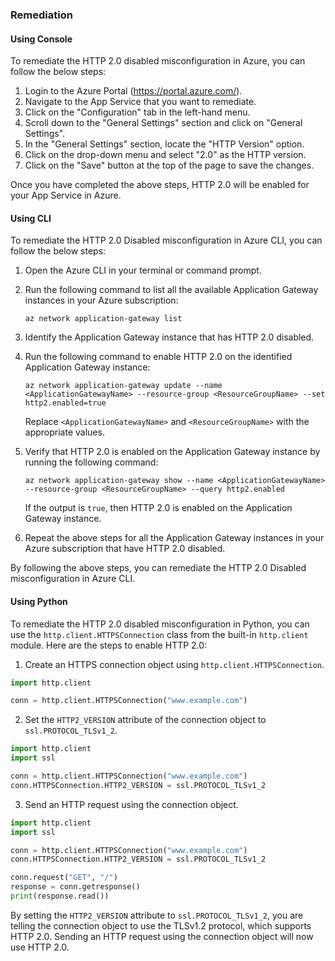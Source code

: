 ### Remediation

#### Using Console

To remediate the HTTP 2.0 disabled misconfiguration in Azure, you can follow the below steps:

1. Login to the Azure Portal (https://portal.azure.com/).
2. Navigate to the App Service that you want to remediate.
3. Click on the "Configuration" tab in the left-hand menu.
4. Scroll down to the "General Settings" section and click on "General Settings".
5. In the "General Settings" section, locate the "HTTP Version" option.
6. Click on the drop-down menu and select "2.0" as the HTTP version.
7. Click on the "Save" button at the top of the page to save the changes.

Once you have completed the above steps, HTTP 2.0 will be enabled for your App Service in Azure.

#### Using CLI

To remediate the HTTP 2.0 Disabled misconfiguration in Azure CLI, you can follow the below steps:

1. Open the Azure CLI in your terminal or command prompt.

2. Run the following command to list all the available Application Gateway instances in your Azure subscription:
   
   `az network application-gateway list`

3. Identify the Application Gateway instance that has HTTP 2.0 disabled.

4. Run the following command to enable HTTP 2.0 on the identified Application Gateway instance:
   
   `az network application-gateway update --name <ApplicationGatewayName> --resource-group <ResourceGroupName> --set http2.enabled=true`

   Replace `<ApplicationGatewayName>` and `<ResourceGroupName>` with the appropriate values.

5. Verify that HTTP 2.0 is enabled on the Application Gateway instance by running the following command:
   
   `az network application-gateway show --name <ApplicationGatewayName> --resource-group <ResourceGroupName> --query http2.enabled`

   If the output is `true`, then HTTP 2.0 is enabled on the Application Gateway instance.

6. Repeat the above steps for all the Application Gateway instances in your Azure subscription that have HTTP 2.0 disabled.

By following the above steps, you can remediate the HTTP 2.0 Disabled misconfiguration in Azure CLI.

#### Using Python

To remediate the HTTP 2.0 disabled misconfiguration in Python, you can use the `http.client.HTTPSConnection` class from the built-in `http.client` module. Here are the steps to enable HTTP 2.0:

1. Create an HTTPS connection object using `http.client.HTTPSConnection`.
```python
import http.client

conn = http.client.HTTPSConnection("www.example.com")
```

2. Set the `HTTP2_VERSION` attribute of the connection object to `ssl.PROTOCOL_TLSv1_2`.
```python
import http.client
import ssl

conn = http.client.HTTPSConnection("www.example.com")
conn.HTTPSConnection.HTTP2_VERSION = ssl.PROTOCOL_TLSv1_2
```

3. Send an HTTP request using the connection object.
```python
import http.client
import ssl

conn = http.client.HTTPSConnection("www.example.com")
conn.HTTPSConnection.HTTP2_VERSION = ssl.PROTOCOL_TLSv1_2

conn.request("GET", "/")
response = conn.getresponse()
print(response.read())
```

By setting the `HTTP2_VERSION` attribute to `ssl.PROTOCOL_TLSv1_2`, you are telling the connection object to use the TLSv1.2 protocol, which supports HTTP 2.0. Sending an HTTP request using the connection object will now use HTTP 2.0.


